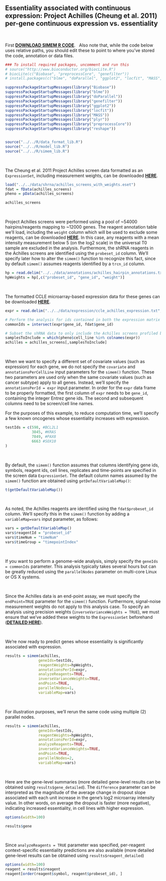 Essentiality associated with continuous expression: Project Achilles (Cheung et al. 2011) per-gene continuous expression vs. essentiality
-------------------------------------------------------------

&nbsp;

First [__DOWNLOAD SIMEM R CODE__](https://github.com/neellab/simem/tree/master/R). 
&nbsp;
Also note that, while the code below uses relative paths, you should edit these to point to where you've stored the code, annotation or data files.

```r

### To install required packages, uncomment and run this
# source("http://www.bioconductor.org/biocLite.R")
# biocLite(c("Biobase", "preprocessCore", "genefilter"))
# install.packages(c("blme", "doParallel", "ggplot2", "locfit", "MASS", "plyr", "reshape"))

suppressPackageStartupMessages(library("Biobase"))
suppressPackageStartupMessages(library("blme"))
suppressPackageStartupMessages(library("doParallel"))
suppressPackageStartupMessages(library("genefilter"))
suppressPackageStartupMessages(library("ggplot2"))
suppressPackageStartupMessages(library("locfit"))
suppressPackageStartupMessages(library("MASS"))
suppressPackageStartupMessages(library("plyr"))
suppressPackageStartupMessages(library("preprocessCore"))
suppressPackageStartupMessages(library("reshape"))


source("../../R/data_format_lib.R")
source("../../R/model_lib.R")
source("../../R/simem_lib.R")
```
&nbsp;

<!---
achilles_screens_with_weights.eset ExpressionSet is stored on and linked to from Dropbox account, under /github/simem/data/shrna/
-->
The Cheung et al. 2011 Project Achilles screen data formatted as an `ExpressionSet`, including measurement weights, can be downloaded [__HERE__](https://www.dropbox.com/s/qj26t8ymz24bmcl/achilles_screens_with_weights.eset?dl=1).

```r

load("../../data/shrna/achilles_screens_with_weights.eset")
fdat = fData(achilles_screens)
pheno = pData(achilles_screens)

achilles_screens
```
&nbsp;

Project Achilles screens were performed using a pool of ~54000 hairpins/reagents mapping to ~12000 genes. The reagent annotation table we'll load, including the `weight` column which will be used to exclude some reagents, can be downloaded [__HERE__](https://github.com/neellab/simem/blob/master/data/annotations/achilles_hairpin_annotations.txt.zip?raw=true). In this case, any reagents with a mean intensity measurement below 5 (on the log2 scale) in the universal T0 sample are excluded in the analysis. Furthermore, the shRNA reagents in the Achilles screens are identified using the `probeset_id` column. We'll specify later how to alter the `simem()` function to recognize this fact, since by default `simem()` assumes reagents identified by a `trcn_id` column.

```r
hp = read.delim("../../data/annotations/achilles_hairpin_annotations.txt", header=T, as.is=T, check.names=F)
hpWeights = hp[,c("probeset_id", "gene_id", "weight")]
```
&nbsp;

The formatted CCLE microarray-based expression data for these genes can be downloaded [__HERE__](https://github.com/neellab/simem/blob/master/data/expression/ccle_achilles_expression.txt.zip?raw=true).

```r

expr = read.delim("../../data/expression/ccle_achilles_expression.txt", header=T, as.is=T, check.names=F)

# Perform the analysis for ids contained in both the expression matrix and the shRNA data.
commonIds = intersect(expr$gene_id, fdat$gene_id)

# Subset the shRNA data to only include the Achilles screens profiled by CCLE expressions
samplesToInclude = which(pheno$cell_line %in% colnames(expr))
achilles = achilles_screens[,samplesToInclude]

```
&nbsp;

When we want to specify a different set of covariate values (such as expression) for each gene, we do not specify the `covariate` and `annotationsPerCellLine` input parameters for the `simem()` function. These two parameters are used only when the same covariate values (such as cancer subtype) apply to all genes. Instead, we'll specify the `annotationsPerId = expr` input parameter. In order for the `expr` data frame to be properly formatted, the first column of `expr` needs to be `gene_id`, containing the integer Entrez gene ids. The second and subsequent columns need to be screen/cell line names.

For the purposes of this example, to reduce computation time, we'll specify a few known oncogenes whose essentiality increases with expression.

```r
testIds = c(598, #BCL2L1
            3845, #KRAS
            7849, #PAX8
            6663 #SOX10
)
```
&nbsp;

By default, the `simem()` function assumes that columns identifying gene ids, symbols, reagent ids, cell lines, replicates and time-points are specified in the screen data `ExpressionSet`. The default column names assumed by the `simem()` function are obtained using `getDefaultVariableMap()`:

```r
t(getDefaultVariableMap())
```
&nbsp;

As noted, the Achilles reagents are identified using the  `fdat$probeset_id` column. We'll specify this in the `simem()` function by adding a `variableMap=vars` input parameter, as follows:

```r

vars = getDefaultVariableMap()
vars$reagentId = "probeset_id"
vars$timeNum = "timeNum"
vars$timeGroup = "timepointIndex"
```
&nbsp;

If you want to perform a genome-wide analysis, simply specify the `geneIds = commonIds` parameter. This analysis typically takes several hours but can be greatly reduced using the `parallelNodes` parameter on multi-core Linux or OS X systems.

&nbsp;

Since the Achilles data is an end-point assay, we must specify the `endPoint=TRUE` parameter for the `simem()` function. Furthermore, signal-noise measurement weights do not apply to this analysis case. To specify an analysis using precision weights (`inverseVarianceWeights = TRUE`), we must ensure that we've added these weights to the `ExpressionSet` beforehand ([__DETAILED HERE__](https://neellab.github.io/simem/documentation/markdown/weights_precision.html)). 

&nbsp;

We're now ready to predict genes whose essentiality is significantly associated with expression.

```r


results = simem(achilles,
               geneIds=testIds,
               reagentWeights=hpWeights,
               annotationsPerId=expr, 
               analyzeReagents=TRUE,
               inverseVarianceWeights=TRUE,
               endPoint=TRUE,
               parallelNodes=1,
               variableMap=vars)
```
&nbsp;

For illustration purposes, we'll rerun the same code using multiple (2) parallel nodes.

```r


results = simem(achilles,
               geneIds=testIds,
               reagentWeights=hpWeights,
               annotationsPerId=expr, 
               analyzeReagents=TRUE,
               inverseVarianceWeights=TRUE,
               endPoint=TRUE,
               parallelNodes=2,
               variableMap=vars)
```
&nbsp;


Here are the gene-level summaries (more detailed gene-level results can be obtained using `results$gene_detailed`). The `difference` parameter can be interpreted as the magnitude of the average change in dropout slope associated with each unit increase in the gene's log2 microarray intensity value. In other words, on average the dropout is faster (more negative), indicating increased essentiality, in cell lines with higher expression.

```r
options(width=100)

results$gene
```
&nbsp;

Since `analyzeReagents = TRUE` parameter was specified, per-reagent context-specific essentiality predictions are also available (more detailed gene-level results can be obtained using `results$reagent_detailed`)

```r
options(width=100)
reagent = results$reagent
reagent[order(reagent$symbol, reagent$probeset_id), ]
```
